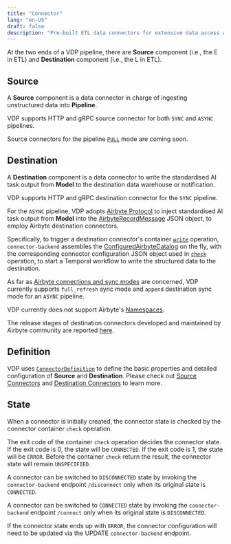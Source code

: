 ```yaml
---
title: "Connector"
lang: "en-US"
draft: false
description: "Pre-built ETL data connectors for extensive data access with the unstructured data ETL tool VDP https://github.com/instill-ai/vdp"
---
```


At the two ends of a VDP pipeline, there are **Source** component (i.e., the E in ETL) and **Destination** component (i.e., the L in ETL).

## Source

A **Source** component is a data connector in charge of ingesting unstructured data into **Pipeline**.

VDP supports HTTP and gRPC source connector for both `SYNC` and `ASYNC` pipelines.

Source connectors for the pipeline [`PULL`](pipeline#pull-mode-coming-soon) mode are coming soon.

## Destination

A **Destination** component is a data connector to write the standardised AI task output from **Model** to the destination data warehouse or notification.

VDP supports HTTP and gRPC destination connector for the `SYNC` pipeline.

For the `ASYNC` pipeline, VDP adopts [Airbyte Protocol](https://docs.airbyte.com/understanding-airbyte/airbyte-protocol) to inject standardised AI task output from **Model** into the [AirbyteRecordMessage](https://docs.airbyte.com/understanding-airbyte/airbyte-protocol/#airbyterecordmessage) JSON object, to employ Airbyte destination connectors.

Specifically, to trigger a destination connector's container [`write`](https://docs.airbyte.com/understanding-airbyte/airbyte-protocol/#write) operation,
`connector-backend` assembles the [ConfiguredAirbyteCatalog](https://docs.airbyte.com/understanding-airbyte/beginners-guide-to-catalog/#configuredairbytecatalog) on the fly,
with the corresponding connector configuration JSON object used in [`check`](https://docs.airbyte.com/understanding-airbyte/airbyte-protocol/#check) operation,
to start a Temporal workflow to write the structured data to the destination.

As far as [Airbyte connections and sync modes](https://docs.airbyte.com/understanding-airbyte/connections) are concerned, VDP currently supports `full_refresh` sync mode and `append` destination sync mode for an `ASYNC` pipeline.

VDP currently does not support Airbyte's [Namespaces](https://docs.airbyte.com/understanding-airbyte/namespaces).

The release stages of destination connectors developed and maintained by Airbyte community are reported [here](https://docs.airbyte.com/integrations/#destinations).

## Definition

VDP uses [`ConnectorDefinition`](https://github.com/instill-ai/protobufs/blob/main/vdp/connector/v1alpha/connector_definition.proto#L63-L102) to define the basic properties and detailed configuration of **Source** and **Destination**.
Please check out [Source Connectors](../source-connectors/overview) and [Destination Connectors](../destination-connectors/overview) to learn more.

## State

When a connector is initially created, the connector state is checked by the connector container `check` operation.

The exit code of the container `check` operation decides the connector state.
If the exit code is 0, the state will be `CONNECTED`.
If the exit code is 1, the state will be `ERROR`.
Before the container `check` return the result, the connector state will remain `UNSPECIFIED`.

A connector can be switched to `DISCONNECTED` state by invoking the `connector-backend` endpoint `/disconnect` only when its original state is `CONNECTED`.

A connector can be switched to `CONNECTED` state by invoking the `connector-backend` endpoint `/connect` only when its original state is `DISCONNECTED`.

If the connector state ends up with `ERROR`, the connector configuration will need to be updated via the UPDATE `connector-backend` endpoint.

<div align="center">
  <ZoomableImg
    src="/docs-assets/core-concepts/connector-state.svg"
    alt="The finite-state-machine (FSM) diagram for the connector state transition logic"
    width="500px"
  />
</div>
